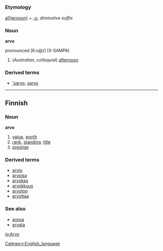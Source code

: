 =={{en}}==

===Etymology===
[[afternoon|af(ternoon)]] + [[-o]], ''diminutive suffix''
===Noun===
'''arvo''' 

pronounced [6:v@}] (X-SAMPA)

#(''Australian'', ''colloquial'') [[afternoon]]

===Derived terms===
*[['sarvo]], [[sarvo]]

----
==Finnish==

===Noun===
'''arvo'''

# [[value]], [[worth]]
# [[rank]], [[standing]], [[title]]
# [[prestige]]

===Derived terms===
*[[arvio]]
*[[arvoisa]]
*[[arvokas]]
*[[arvokkuus]]
*[[arvoton]]
*[[arvottaa]]

===See also===
*[[arpoa]]
*[[arvata]]

[[Category:English_language]]

[[io:Arvo]]